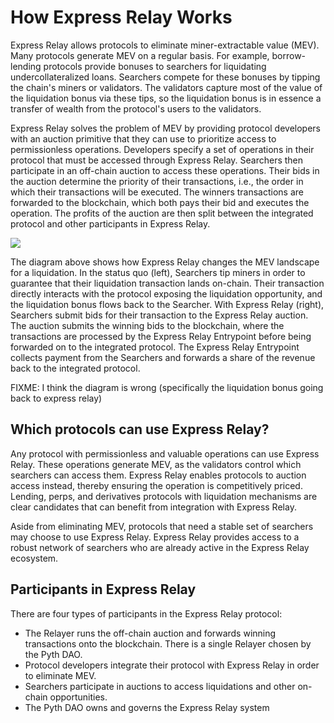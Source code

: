# How Express Relay Works

Express Relay allows protocols to eliminate miner-extractable value (MEV).
Many protocols generate MEV on a regular basis.
For example, borrow-lending protocols provide bonuses to searchers for liquidating undercollateralized loans.
Searchers compete for these bonuses by tipping the chain's miners or validators.
The validators capture most of the value of the liquidation bonus via these tips, so the liquidation bonus is in essence a transfer of wealth from the protocol's users to the validators.

Express Relay solves the problem of MEV by providing protocol developers with an auction primitive that they can use to prioritize access to permissionless operations.
Developers specify a set of operations in their protocol that must be accessed through Express Relay.
Searchers then participate in an off-chain auction to access these operations.
Their bids in the auction determine the priority of their transactions, i.e., the order in which their transactions will be executed.
The winners transactions are forwarded to the blockchain, which both pays their bid and executes the operation.
The profits of the auction are then split between the integrated protocol and other participants in Express Relay.

![](images/express_relay/express_relay_schematic.svg)

The diagram above shows how Express Relay changes the MEV landscape for a liquidation.
In the status quo (left), Searchers tip miners in order to guarantee that their liquidation transaction lands on-chain.
Their transaction directly interacts with the protocol exposing the liquidation opportunity, and the liquidation bonus flows back to the Searcher.
With Express Relay (right), Searchers submit bids for their transaction to the Express Relay auction.
The auction submits the winning bids to the blockchain, where the transactions are processed by the Express Relay Entrypoint before being forwarded on to the integrated protocol.
The Express Relay Entrypoint collects payment from the Searchers and forwards a share of the revenue back to the integrated protocol.

FIXME: I think the diagram is wrong (specifically the liquidation bonus going back to express relay)

## Which protocols can use Express Relay?

Any protocol with permissionless and valuable operations can use Express Relay.
These operations generate MEV, as the validators control which searchers can access them.
Express Relay enables protocols to auction access instead, thereby ensuring the operation is competitively priced.
Lending, perps, and derivatives protocols with liquidation mechanisms are clear candidates that can benefit from integration with Express Relay.

Aside from eliminating MEV, protocols that need a stable set of searchers may choose to use Express Relay.
Express Relay provides access to a robust network of searchers who are already active in the Express Relay ecosystem.

## Participants in Express Relay

There are four types of participants in the Express Relay protocol:

- The Relayer runs the off-chain auction and forwards winning transactions onto the blockchain. There is a single Relayer chosen by the Pyth DAO.
- Protocol developers integrate their protocol with Express Relay in order to eliminate MEV.
- Searchers participate in auctions to access liquidations and other on-chain opportunities.
- The Pyth DAO owns and governs the Express Relay system
